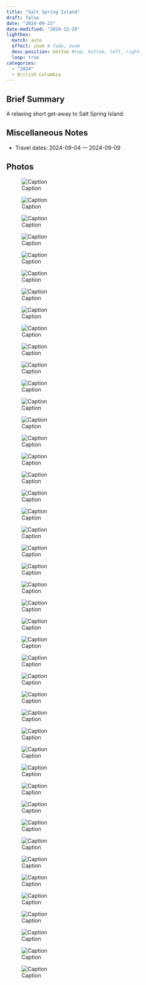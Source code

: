 ```yaml
---
title: "Salt Spring Island"
draft: false
date: "2024-09-23"
date-modified: "2024-12-28"
lightbox:
  match: auto
  effect: zoom # fade, zoom
  desc-position: bottom #top, bottom, left, right
  loop: true
categories:
  - "2024"
  - British Columbia
---
```


## Brief Summary

A relaxing short get-away to Salt Spring Island.

## Miscellaneous Notes

-   Travel dates: 2024-09-04 — 2024-09-09

## Photos

![Caption](images/SSI44.jpeg){group="my-gallery"}

![Caption](images/SSI43.jpeg){group="my-gallery"}

![Caption](images/SSI42.jpeg){group="my-gallery"}

![Caption](images/SSI41.jpeg){group="my-gallery"}

![Caption](images/SSI40.jpeg){group="my-gallery"}

![Caption](images/SSI39.jpeg){group="my-gallery"}

![Caption](images/SSI38.jpeg){group="my-gallery"}

![Caption](images/SSI37.jpeg){group="my-gallery"}

![Caption](images/SSI36.jpeg){group="my-gallery"}

![Caption](images/SSI35.jpeg){group="my-gallery"}

![Caption](images/SSI34.jpeg){group="my-gallery"}

![Caption](images/SSI33.jpeg){group="my-gallery"}

![Caption](images/SSI32.jpeg){group="my-gallery"}

![Caption](images/SSI31.jpeg){group="my-gallery"}

![Caption](images/SSI30.jpeg){group="my-gallery"}

![Caption](images/SSI29.jpeg){group="my-gallery"}

![Caption](images/SSI28.jpeg){group="my-gallery"}

![Caption](images/SSI27.jpeg){group="my-gallery"}

![Caption](images/SSI26.jpeg){group="my-gallery"}

![Caption](images/SSI25.jpeg){group="my-gallery"}

![Caption](images/SSI24.jpeg){group="my-gallery"}

![Caption](images/SSI23.jpeg){group="my-gallery"}

![Caption](images/SSI22.jpeg){group="my-gallery"}

![Caption](images/SSI21.jpeg){group="my-gallery"}

![Caption](images/SSI20.jpeg){group="my-gallery"}

![Caption](images/SSI19.jpeg){group="my-gallery"}

![Caption](images/SSI18.jpeg){group="my-gallery"}

![Caption](images/SSI17.jpeg){group="my-gallery"}

![Caption](images/SSI16.jpeg){group="my-gallery"}

![Caption](images/SSI15.jpeg){group="my-gallery"}

![Caption](images/SSI14.jpeg){group="my-gallery"}

![Caption](images/SSI13.jpeg){group="my-gallery"}

![Caption](images/SSI12.jpeg){group="my-gallery"}

![Caption](images/SSI11.jpeg){group="my-gallery"}

![Caption](images/SSI10.jpeg){group="my-gallery"}

![Caption](images/SSI9.jpeg){group="my-gallery"}

![Caption](images/SSI8.jpeg){group="my-gallery"}

![Caption](images/SSI7.jpeg){group="my-gallery"}

![Caption](images/SSI6.jpeg){group="my-gallery"}

![Caption](images/SSI5.jpeg){group="my-gallery"}

![Caption](images/SSI4.jpeg){group="my-gallery"}

![Caption](images/SSI3.jpeg){group="my-gallery"}

![Caption](images/SSI2.jpeg){group="my-gallery"}

![Caption](images/SSI1.jpeg){group="my-gallery"}
